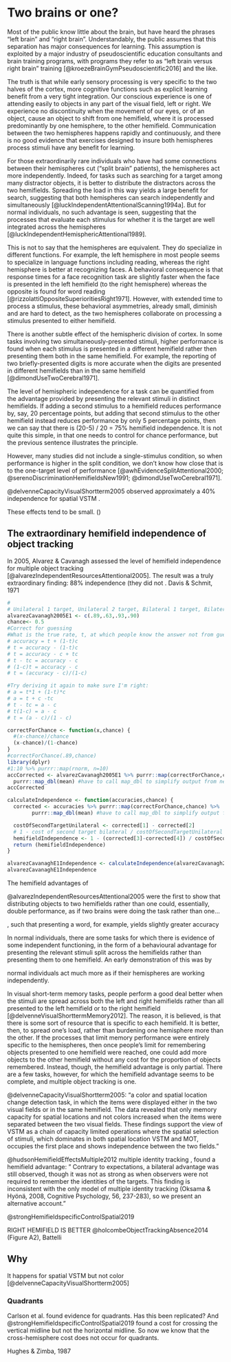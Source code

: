 # Two brains or one? {#twoBrains}

Most of the public know little about the brain, but have heard the phrases "left brain" and "right brain". Understandably, the public assumes that this separation has major consequences for learning. This assumption is exploited by a major industry of pseudoscientific education consultants and brain training programs, with programs they refer to as "left brain versus right brain" training [@kroezeBrainGymPseudoscientific2016] and the like.

The truth is that while early sensory processing is very specific to the two halves of the cortex, more cognitive functions such as explicit learning benefit from a very tight integration. Our conscious experience is one of attending easily to objects in any part of the visual field, left or right. We experience no discontinuity when the movement of our eyes, or of an object, cause an object to shift from one hemifield, where it is processed predominantly by one hemisphere, to the other hemifield. Communication between the two hemispheres happens rapidly and continuously, and there is no good evidence that exercises designed to insure both hemispheres process stimuli have any benefit for learning. 

For those extraordinarily rare individuals who have had some connections between their hemispheres cut ("split brain" patients), the hemispheres act more independently. Indeed, for tasks such as searching for a target among many distractor objects, it is better to distribute the distractors across the two hemifields. Spreading the load in this way yields a large benefit for search, suggesting that both hemispheres can search independently and simultaneously [@luckIndependentAttentionalScanning1994a]. But for normal individuals, no such advantage is seen, suggesting that the processes that evaluate each stimulus for whether it is the target are well integrated across the hemispheres [@luckIndependentHemisphericAttentional1989].

This is not to say that the hemispheres are equivalent. They do specialize in different functions. For example, the left hemisphere in most people seems to specialize in language functions including reading, whereas the right hemisphere is better at recognizing faces. A behavioral consequence is that response times for a face recognition task are slightly faster when the face is presented in the left hemifield (to the right hemisphere) whereas the opposite is found for word reading [@rizzolattiOppositeSuperioritiesRight1971]. However, with extended time to process a stimulus, these behavioral asymmetries, already small, diminish and are hard to detect, as the two hemispheres collaborate on processing a stimulus presented to either hemifield.

There is another subtle effect of the hemispheric division of cortex. In some tasks involving two simultaneously-presented stimuli, higher performance is found when each stimulus is presented in a different hemifield rather then presenting them both in the same hemifield. For example, the reporting of two briefly-presented digits is more accurate when the digits are presented in different hemifields than in the same hemifield [@dimondUseTwoCerebral1971].  

The level of hemispheric independence for a task can be quantified from the advantage provided by presenting the relevant stimuli in distinct hemifields. If adding a second stimulus to a hemifield reduces performance by, say, 20 percentage points, but adding that second stimulus to the other hemifield instead reduces performance by only 5 percentage points, then we can say that there is (20-5) / 20 = 75% hemifield independence. It is not quite this simple, in that one needs to control for chance performance, but the previous sentence illustrates the principle.

However, many studies did not include a single-stimulus condition, so when performance is higher in the split condition, we don't know how close that is to the one-target level of performance [@awhEvidenceSplitAttentional2000; @serenoDiscriminationHemifieldsNew1991; @dimondUseTwoCerebral1971].

@delvenneCapacityVisualShortterm2005 observed approximately a 40% independence for spatial VSTM <!--   -->.

These effects tend to be small. ()




## The extraordinary hemifield independence of object tracking

In 2005, Alvarez & Cavanagh assessed the level of hemifield independence for multiple object tracking [@alvarezIndependentResourcesAttentional2005]. The result was a truly extraordinary finding: 88% independence (they did not . <!--E1: Unilateral 89% 1 target -> 63% 2 target.  Bilateral: 93% 1 target -> 90% 2 target. (26-3)/26= 88%. E3: Unilateral 2targets:93%, 4targets:67%. Bilateral 2targets:90%, 4targets:87%. (26-3)/26=88% -->
Davis & Schmit, 1971
```r
# 
# Unilateral 1 target, Unilateral 2 target, Bilateral 1 target, Bilateral 2 target
alvarezCavanagh2005E1 <- c(.89,.63,.93,.90)
chance<- 0.5
#Correct for guessing
#What is the true rate, t, at which people know the answer not from guessing, where guessing rate = c
# accuracy = t + (1-t)c
# t = accuracy - (1-t)c
# t = accuracy - c + tc
# t - tc = accuracy - c
# (1-c)t = accuracy - c
# t = (accuracy - c)/(1-c)

#Try deriving it again to make sure I'm right:
# a = t*1 + (1-t)*c
# a = t + c -tc
# t - tc = a - c
# t(1-c) = a - c
# t = (a - c)/(1 - c)

correctForChance <- function(x,chance) {
  #(x-chance)/chance
  (x-chance)/(1-chance)
}
#correctForChance(.89,chance)
library(dplyr)
#1:10 %>% purrr::map(rnorm, n=10)
accCorrected <- alvarezCavanagh2005E1 %>% purrr::map(correctForChance,chance) %>% 
  purrr::map_dbl(mean) #have to call map_dbl to simplify output from nested list to simple vector
accCorrected

calculateIndependence <- function(accuracies,chance) {
  corrected <- accuracies %>% purrr::map(correctForChance,chance) %>%
        purrr::map_dbl(mean) #have to call map_dbl to simplify output from nested list to simple vector

  costOfSecondTargetUnilateral <- corrected[1] - corrected[2]
  # 1 - cost of second target bilateral / costOfSecondTargetUnilateral
  hemifieldIndependence <- 1 - (corrected[3]-corrected[4]) / costOfSecondTargetUnilateral
  return (hemifieldIndependence)
}

alvarezCavanaghE1Independence <- calculateIndependence(alvarezCavanagh2005E1,0.5)
alvarezCavanaghE1Independence
```



The hemifield advantages of 

@alvarezIndependentResourcesAttentional2005 were the first to show that distributing objects to two hemifields rather than one could, essentially, double performance, as if two brains were doing the task rather than one...

, such that presenting a word, for example, yields slightly greater accuracy 

In normal individuals, there are some tasks for which there is evidence of some independent functioning, in the form of a behavioural advantage for presenting the relevant stimuli split across the hemifields rather than presenting them to one hemifield. An early demonstration of this was by 

normal individuals act much more as if their hemispheres are working independently.

In visual short-term memory tasks, people perform a good deal better when the stimuli are spread across both the left and right hemifields rather than all presented to the left hemifield or to the right hemifield [@delvenneVisualShorttermMemory2012]. The reason, it is believed, is that there is some sort of resource that is specific to each hemifield. It is better, then, to spread one's load, rather than burdening one hemisphere more than the other. If the processes that limit memory performance were entirely specific to the hemispheres, then once people's limit for remembering objects presented to one hemifield were reached, one could add more objects to the other hemifield without any cost for the proportion of objects remembered. Instead, though, the hemifield advantage is only partial. There are a few tasks, however, for which the hemifield advantage seems to be complete, and multiple object tracking is one.

@delvenneCapacityVisualShortterm2005: "a color and spatial location change detection task, in which the items were displayed either in the two visual fields or in the same hemifield. The data revealed that only memory capacity for spatial locations and not colors increased when the items were separated between the two visual fields. These findings support the view of VSTM as a chain of capacity limited operations where the spatial selection of stimuli, which dominates in both spatial location VSTM and MOT, occupies the first place and shows independence between the two fields."




@hudsonHemifieldEffectsMultiple2012 multiple identity tracking , found a hemifield advantage: " Contrary to expectations, a bilateral advantage was still observed, though it was not as strong as when observers were not required to remember the identities of the targets. This finding is inconsistent with the only model of multiple identity tracking (Oksama & Hyönä, 2008, Cognitive Psychology, 56, 237-283), so we present an alternative account."

@strongHemifieldspecificControlSpatial2019

RIGHT HEMIFIELD IS BETTER @holcombeObjectTrackingAbsence2014 (Figure A2), Battelli

## Why

It happens for spatial VSTM but not color [@delvenneCapacityVisualShortterm2005]

### Quadrants

Carlson et al. found evidence for quadrants. Has this been replicated? And @strongHemifieldspecificControlSpatial2019 found a cost for crossing the vertical midline but not the horizontal midline. So now we know that the cross-hemisphere cost does not occur for quadrants. 

Hughes & Zimba, 1987
